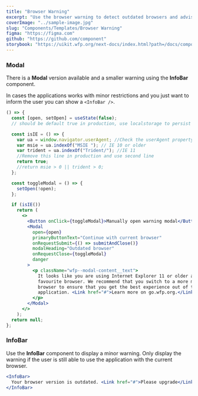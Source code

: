 ```yaml
---
title: "Browser Warning"
excerpt: "Use the browser warning to detect outdated browsers and advises users to upgrade to a new version."
coverImage: "../sample-image.jpg"
slug: "Components/Templates/Browser Warning"
figma: "https://figma.com"
github: "https://github.com/component"
storybook: "https://uikit.wfp.org/next-docs/index.html?path=/docs/components-button--button-regular"
---
```


### Modal

There is a **Modal** version available and a smaller warning using the **InfoBar** component.

In cases the applications works with minor restrictions and you just want to inform the user you can show a `<InfoBar />`.

```jsx live
() => {
  const [open, setOpen] = useState(false);
  // should be default true in production, use localstorage to persist

  const isIE = () => {
    var ua = window.navigator.userAgent; //Check the userAgent property of the window.navigator object
    var msie = ua.indexOf("MSIE "); // IE 10 or older
    var trident = ua.indexOf("Trident/"); //IE 11
    //Remove this line in production and use second line
    return true;
    //return msie > 0 || trident > 0;
  };

  const toggleModal = () => {
    setOpen(!open);
  };

  if (isIE())
    return (
      <>
        <Button onClick={toggleModal}>Manually open warning modal</Button>
        <Modal
          open={open}
          primaryButtonText="Continue with current browser"
          onRequestSubmit={() => submitAndClose()}
          modalHeading="Outdated browser"
          onRequestClose={toggleModal}
          danger
        >
          <p className="wfp--modal-content__text">
            It looks like you are using Internet Explorer 11 or older as your
            favourite browser. We recommend that you switch to a more modern
            browser to ensure that you get the best experience out of this
            application. <Link href="#">Learn more on go.wfp.org.</Link>
          </p>
        </Modal>
      </>
    );
  return null;
};
```

### InfoBar

Use the **InfoBar** component to display a minor warning. Only display the warning if the user is still able to use the application with the current browser.

```jsx live
<InfoBar>
  Your browser version is outdated. <Link href="#">Please upgrade</Link>
</InfoBar>
```
